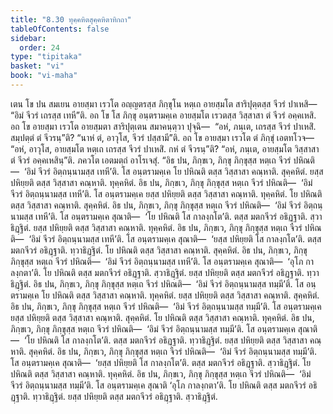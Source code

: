 ```yaml
---
title: "8.30 ทุคฺคหิตสุคฺคหิตาทิกถา"
tableOfContents: false
sidebar:
  order: 24
type: "tipitaka"
basket: "vi"
book: "vi-maha"
---
```



<DynamicBreadcrumb />

<Division number="377" book="vi-maha">

<Paragraph number="1735" book="vi-maha">
เตน โข ปน สมเยน อายสฺมา เรวโต อญฺญตรสฺส ภิกฺขุโน หตฺเถ อายสฺมโต สาริปุตฺตสฺส จีวรํ ปาเหสิ—  “อิมํ จีวรํ เถรสฺส เทหี”ติ. อถ โข โส ภิกฺขุ อนฺตรามคฺเค อายสฺมโต เรวตสฺส วิสฺสาสา ตํ จีวรํ อคฺคเหสิ. อถ โข อายสฺมา เรวโต อายสฺมตา สาริปุตฺเตน สมาคนฺตฺวา ปุจฺฉิ—  “อหํ, ภนฺเต, เถรสฺส จีวรํ ปาเหสิํ. สมฺปตฺตํ ตํ จีวรนฺ”ติ? “นาหํ ตํ, อาวุโส, จีวรํ ปสฺสามี”ติ. อถ โข อายสฺมา เรวโต ตํ ภิกฺขุํ เอตทโวจ—  “อหํ, อาวุโส, อายสฺมโต หตฺเถ เถรสฺส จีวรํ ปาเหสิํ. กหํ ตํ จีวรนฺ”ติ? “อหํ, ภนฺเต, อายสฺมโต วิสฺสาสา ตํ จีวรํ อคฺคเหสินฺ”ติ. ภควโต เอตมตฺถํ อาโรเจสุํ.
</Paragraph>

</Division>
<Division number="378" book="vi-maha">

<Paragraph number="1736" book="vi-maha">
“อิธ ปน, ภิกฺขเว, ภิกฺขุ ภิกฺขุสฺส หตฺเถ จีวรํ ปหิณติ—  ‘อิมํ จีวรํ อิตฺถนฺนามสฺส เทหี’ติ. โส อนฺตรามคฺเค โย ปหิณติ ตสฺส วิสฺสาสา คณฺหาติ. สุคฺคหิตํ. ยสฺส ปหิยฺยติ ตสฺส วิสฺสาสา คณฺหาติ. ทุคฺคหิตํ.
</Paragraph>

<Paragraph number="1737" book="vi-maha">
อิธ ปน, ภิกฺขเว, ภิกฺขุ ภิกฺขุสฺส หตฺเถ จีวรํ ปหิณติ—  ‘อิมํ จีวรํ อิตฺถนฺนามสฺส เทหี’ติ. โส อนฺตรามคฺเค ยสฺส ปหิยฺยติ ตสฺส วิสฺสาสา คณฺหาติ. ทุคฺคหิตํ. โย ปหิณติ ตสฺส วิสฺสาสา คณฺหาติ. สุคฺคหิตํ.
</Paragraph>

<Paragraph number="1738" book="vi-maha">
อิธ ปน, ภิกฺขเว, ภิกฺขุ ภิกฺขุสฺส หตฺเถ จีวรํ ปหิณติ—  ‘อิมํ จีวรํ อิตฺถนฺนามสฺส เทหี’ติ. โส อนฺตรามคฺเค สุณาติ—  ‘โย ปหิณติ โส กาลงฺกโต’ติ. ตสฺส มตกจีวรํ อธิฏฺฐาติ. สฺวาธิฏฺฐิตํ. ยสฺส ปหิยฺยติ ตสฺส วิสฺสาสา คณฺหาติ. ทุคฺคหิตํ.
</Paragraph>

<Paragraph number="1739" book="vi-maha">
อิธ ปน, ภิกฺขเว, ภิกฺขุ ภิกฺขุสฺส หตฺเถ จีวรํ ปหิณติ—  ‘อิมํ จีวรํ อิตฺถนฺนามสฺส เทหี’ติ. โส อนฺตรามคฺเค สุณาติ—  ‘ยสฺส ปหิยฺยติ โส กาลงฺกโต’ติ. ตสฺส มตกจีวรํ อธิฏฺฐาติ. ทฺวาธิฏฺฐิตํ. โย ปหิณติ ตสฺส วิสฺสาสา คณฺหาติ. สุคฺคหิตํ.
</Paragraph>

<Paragraph number="1740" book="vi-maha">
อิธ ปน, ภิกฺขเว, ภิกฺขุ ภิกฺขุสฺส หตฺเถ จีวรํ ปหิณติ—  ‘อิมํ จีวรํ อิตฺถนฺนามสฺส เทหี’ติ. โส อนฺตรามคฺเค สุณาติ—  ‘อุโภ กาลงฺกตา’ติ. โย ปหิณติ ตสฺส มตกจีวรํ อธิฏฺฐาติ. สฺวาธิฏฺฐิตํ. ยสฺส ปหิยฺยติ ตสฺส มตกจีวรํ อธิฏฺฐาติ. ทฺวาธิฏฺฐิตํ.
</Paragraph>

<Paragraph number="1741" book="vi-maha">
อิธ ปน, ภิกฺขเว, ภิกฺขุ ภิกฺขุสฺส หตฺเถ จีวรํ ปหิณติ—  ‘อิมํ จีวรํ อิตฺถนฺนามสฺส ทมฺมี’ติ. โส อนฺตรามคฺเค โย ปหิณติ ตสฺส วิสฺสาสา คณฺหาติ. ทุคฺคหิตํ. ยสฺส ปหิยฺยติ ตสฺส วิสฺสาสา คณฺหาติ. สุคฺคหิตํ.
</Paragraph>

<Paragraph number="1742" book="vi-maha">
อิธ ปน, ภิกฺขเว, ภิกฺขุ ภิกฺขุสฺส หตฺเถ จีวรํ ปหิณติ—  ‘อิมํ จีวรํ อิตฺถนฺนามสฺส ทมฺมี’ติ. โส อนฺตรามคฺเค ยสฺส ปหิยฺยติ ตสฺส วิสฺสาสา คณฺหาติ. สุคฺคหิตํ. โย ปหิณติ ตสฺส วิสฺสาสา คณฺหาติ. ทุคฺคหิตํ.
</Paragraph>

<Paragraph number="1743" book="vi-maha">
อิธ ปน, ภิกฺขเว, ภิกฺขุ ภิกฺขุสฺส หตฺเถ จีวรํ ปหิณติ—  ‘อิมํ จีวรํ อิตฺถนฺนามสฺส ทมฺมี’ติ. โส อนฺตรามคฺเค สุณาติ—  ‘โย ปหิณติ โส กาลงฺกโต’ติ. ตสฺส มตกจีวรํ อธิฏฺฐาติ. ทฺวาธิฏฺฐิตํ. ยสฺส ปหิยฺยติ ตสฺส วิสฺสาสา คณฺหาติ. สุคฺคหิตํ.
</Paragraph>

<Paragraph number="1744" book="vi-maha">
อิธ ปน, ภิกฺขเว, ภิกฺขุ ภิกฺขุสฺส หตฺเถ จีวรํ ปหิณติ—  ‘อิมํ จีวรํ อิตฺถนฺนามสฺส ทมฺมี’ติ. โส อนฺตรามคฺเค สุณาติ—  ‘ยสฺส ปหิยฺยติ โส กาลงฺกโต’ติ. ตสฺส มตกจีวรํ อธิฏฺฐาติ. สฺวาธิฏฺฐิตํ. โย ปหิณติ ตสฺส วิสฺสาสา คณฺหาติ. ทุคฺคหิตํ.
</Paragraph>

<Paragraph number="1745" book="vi-maha">
อิธ ปน, ภิกฺขเว, ภิกฺขุ ภิกฺขุสฺส หตฺเถ จีวรํ ปหิณติ—  ‘อิมํ จีวรํ อิตฺถนฺนามสฺส ทมฺมี’ติ. โส อนฺตรามคฺเค สุณาติ ‘อุโภ กาลงฺกตา’ติ. โย ปหิณติ ตสฺส มตกจีวรํ อธิฏฺฐาติ. ทฺวาธิฏฺฐิตํ. ยสฺส ปหิยฺยติ ตสฺส มตกจีวรํ อธิฏฺฐาติ. สฺวาธิฏฺฐิตํ.
</Paragraph>
</Division>